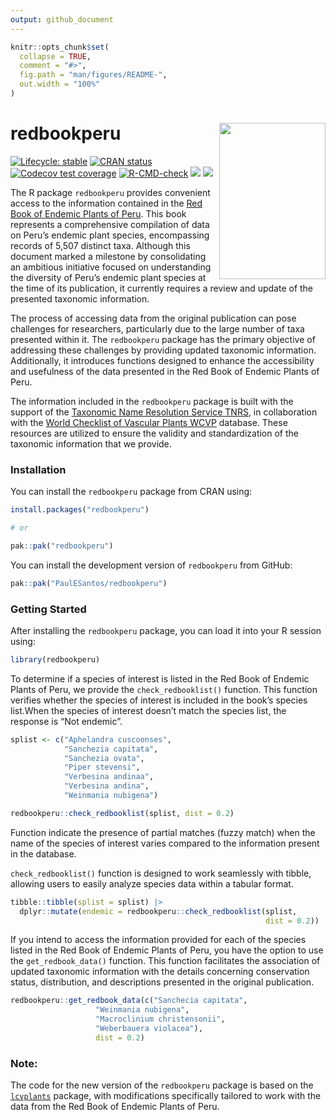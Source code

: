 ```yaml
---
output: github_document
---
```


<!-- README.md is generated from README.Rmd. Please edit that file -->

```r
knitr::opts_chunk$set(
  collapse = TRUE,
  comment = "#>",
  fig.path = "man/figures/README-",
  out.width = "100%"
)
```

# redbookperu <a href='https://github.com/PaulESantos/redbookperu'><img src='man/figures/cover_ppendemic.jpg' align="right" height="250" width="170" /></a>

<!-- badges: start -->
[![Lifecycle: stable](https://img.shields.io/badge/lifecycle-stable-green.svg)](https://lifecycle.r-lib.org/articles/stages.html#stable)
[![CRAN status](https://www.r-pkg.org/badges/version/redbookperu)](https://CRAN.R-project.org/package=redbookperu)
[![Codecov test coverage](https://codecov.io/gh/PaulESantos/redbookperu/branch/main/graph/badge.svg)](https://app.codecov.io/gh/PaulESantos/redbookperu?branch=main)
[![R-CMD-check](https://github.com/PaulESantos/redbookperu/actions/workflows/R-CMD-check.yaml/badge.svg)](https://github.com/PaulESantos/redbookperu/actions/workflows/R-CMD-check.yaml)
[![](http://cranlogs.r-pkg.org/badges/grand-total/redbookperu?color=green)](https://cran.r-project.org/package=redbookperu)
[![](http://cranlogs.r-pkg.org/badges/last-week/redbookperu?color=green)](https://cran.r-project.org/package=redbookperu)
<!-- badges: end -->

The R package `redbookperu` provides convenient access to the information contained in the [Red Book of Endemic Plants of Peru](https://revistasinvestigacion.unmsm.edu.pe/index.php/rpb/issue/view/153). This book represents a comprehensive compilation of data on Peru's endemic plant species, encompassing records of 5,507 distinct taxa. Although this document marked a milestone by consolidating an ambitious initiative focused on understanding the diversity of Peru's endemic plant species at the time of its publication, it currently requires a review and update of the presented taxonomic information.

The process of accessing data from the original publication can pose challenges for researchers, particularly due to the large number of taxa presented within it. The `redbookperu` package has the primary objective of addressing these challenges by providing updated taxonomic information. Additionally, it introduces functions designed to enhance the accessibility and usefulness of the data presented in the Red Book of Endemic Plants of Peru.

The information included in the `redbookperu` package is built with the support of the [Taxonomic Name Resolution Service TNRS](https://tnrs.biendata.org/), in collaboration with the [World Checklist of Vascular Plants WCVP](https://powo.science.kew.org/about-wcvp) database. These resources are utilized to ensure the validity and standardization of the taxonomic information that we provide.

### Installation

You can install the `redbookperu` package from CRAN using:

```r
install.packages("redbookperu")

# or

pak::pak("redbookperu")
```

You can install the development version of `redbookperu` from GitHub:

```r
pak::pak("PaulESantos/redbookperu")
```

### Getting Started

After installing the `redbookperu` package, you can load it into your R session using:

```r
library(redbookperu)
```

To determine if a species of interest is listed in the Red Book of Endemic Plants of Peru, we provide the `check_redbooklist()` function. This function verifies whether the species of interest is included in the book's species list.When the species of interest doesn't match the species list, the response is "Not endemic".
  
```r

splist <- c("Aphelandra cuscoenses", 
            "Sanchezia capitata",
            "Sanchezia ovata", 
            "Piper stevensi",
            "Verbesina andinaa", 
            "Verbesina andina", 
            "Weinmania nubigena")

redbookperu::check_redbooklist(splist, dist = 0.2)
```


Function indicate the presence of partial matches (fuzzy match) when the name of the species of interest varies compared to the information present in the database.


`check_redbooklist()` function is designed to work seamlessly with tibble, allowing users to easily analyze species data within a tabular format.

```r
tibble::tibble(splist = splist) |> 
  dplyr::mutate(endemic = redbookperu::check_redbooklist(splist,
                                                         dist = 0.2))
```

If you intend to access the information provided for each of the species listed in the Red Book of Endemic Plants of Peru, you have the option to use the `get_redbook_data()` function. This function facilitates the association of updated taxonomic information with the details concerning conservation status, distribution, and descriptions presented in the original publication.


```r
redbookperu::get_redbook_data(c("Sanchecia capitata",
                   "Weinmania nubigena",
                   "Macroclinium christensonii",
                   "Weberbauera violacea"), 
                   dist = 0.2)

```
### Note: 
The code for the new version of the `redbookperu` package is based on the [`lcvplants`](https://idiv-biodiversity.github.io/lcvplants/) package, with modifications specifically tailored to work with the data from the Red Book of Endemic Plants of Peru.
